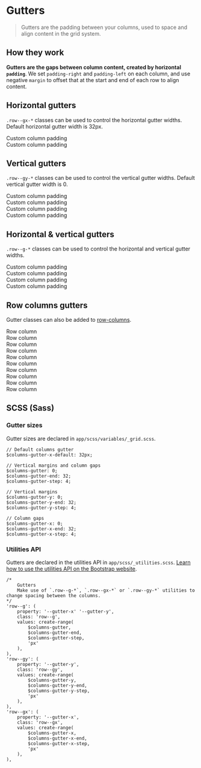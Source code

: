 
<Meta title='Layout/Gutters' />


# Gutters

> Gutters are the padding between your columns, used to space and align content in the grid system.

## How they work

**Gutters are the gaps between column content, created by horizontal `padding`**. We set `padding-right` and
`padding-left` on each column, and use negative `margin` to offset that at the start and end of each row to align
content.

## Horizontal gutters

`.row--gx-*` classes can be used to control the horizontal gutter widths. Default horizontal gutter width is 32px.

<Canvas>
<div class="row row--gx-12">
	<div class="col">
		<div class="bg-light p-12">Custom column padding</div>
	</div>
	<div class="col">
		<div class="bg-light p-12">Custom column padding</div>
	</div>
</div>
</Canvas>

## Vertical gutters

`.row--gy-*` classes can be used to control the vertical gutter widths. Default vertical gutter width is 0.

<Canvas>
<div class="row row--gy-12">
	<div class="col-6">
		<div class="bg-light p-12">Custom column padding</div>
	</div>
	<div class="col-6">
		<div class="bg-light p-12">Custom column padding</div>
	</div>
	<div class="col-6">
		<div class="bg-light p-12">Custom column padding</div>
	</div>
	<div class="col-6">
		<div class="bg-light p-12">Custom column padding</div>
	</div>
</div>
</Canvas>

## Horizontal & vertical gutters

`.row--g-*` classes can be used to control the horizontal and vertical gutter widths.

<Canvas>
<div class="row row--g-20">
	<div class="col-6">
		<div class="bg-light p-12">Custom column padding</div>
	</div>
	<div class="col-6">
		<div class="bg-light p-12">Custom column padding</div>
	</div>
	<div class="col-6">
		<div class="bg-light p-12">Custom column padding</div>
	</div>
	<div class="col-6">
		<div class="bg-light p-12">Custom column padding</div>
	</div>
</div>
</Canvas>

## Row columns gutters

Gutter classes can also be added to [row-columns](https://getbootstrap.com/docs/5.1/layout/grid/#row-columns).

<Canvas>
<div class="row row-cols-2 row--g-20">
	<div class="col">
		<div class="bg-light p-12">Row column</div>
	</div>
	<div class="col">
		<div class="bg-light p-12">Row column</div>
	</div>
	<div class="col">
		<div class="bg-light p-12">Row column</div>
	</div>
	<div class="col">
		<div class="bg-light p-12">Row column</div>
	</div>
	<div class="col">
		<div class="bg-light p-12">Row column</div>
	</div>
	<div class="col">
		<div class="bg-light p-12">Row column</div>
	</div>
	<div class="col">
		<div class="bg-light p-12">Row column</div>
	</div>
	<div class="col">
		<div class="bg-light p-12">Row column</div>
	</div>
	<div class="col">
		<div class="bg-light p-12">Row column</div>
	</div>
	<div class="col">
		<div class="bg-light p-12">Row column</div>
	</div>
</div>
</Canvas>

## SCSS (Sass)

### Gutter sizes

Gutter sizes are declared in `app/scss/variables/_grid.scss`.

```
// Default columns gutter
$columns-gutter-x-default: 32px;

// Vertical margins and column gaps
$columns-gutter: 0;
$columns-gutter-end: 32;
$columns-gutter-step: 4;

// Vertical margins
$columns-gutter-y: 0;
$columns-gutter-y-end: 32;
$columns-gutter-y-step: 4;

// Column gaps
$columns-gutter-x: 0;
$columns-gutter-x-end: 32;
$columns-gutter-x-step: 4;
```

### Utilities API

Gutters are declared in the utilities API in `app/scss/_utilities.scss`.
[Learn how to use the utilities API on the Bootstrap website](https://getbootstrap.com/docs/5.1/utilities/api/#using-the-api).

```
/*
	Gutters
	Make use of `.row--g-*`, `.row--gx-*` or `.row--gy-*` utilities to change spacing between the columns.
*/
'row--g': (
	property: '--gutter-x' '--gutter-y',
	class: 'row--g',
	values: create-range(
		$columns-gutter,
		$columns-gutter-end,
		$columns-gutter-step,
		'px'
	),
),
'row--gy': (
	property: '--gutter-y',
	class: 'row--gy',
	values: create-range(
		$columns-gutter-y,
		$columns-gutter-y-end,
		$columns-gutter-y-step,
		'px'
	),
),
'row--gx': (
	property: '--gutter-x',
	class: 'row--gx',
	values: create-range(
		$columns-gutter-x,
		$columns-gutter-x-end,
		$columns-gutter-x-step,
		'px'
	),
),
```
